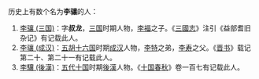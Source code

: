 历史上有数个名为'''李骧'''的人：
# [[李骧_(三国)|李骧 (三国)]]：字'''叔龙'''，[[三国|三国]]时期人物，[[李福_(三国)|李福]]之子。《[[三國志|三國志]]》注引《益部耆旧杂记》有记载此人。
# [[李骧_(成汉)|李骧 (成汉)]]：[[五胡十六国|五胡十六国]]时期[[成汉|成汉]]人物，[[李特|李特]]之弟，[[李寿|李寿]]之父。《[[晋书|晋书]]》载记第二十、第二十一有记载此人。
# [[李驤_(後漢)|李驤 (後漢)]]：[[五代十国|五代十国]]时期[[後漢|後漢]]人物。《[[十国春秋|十国春秋]]》卷一百七有记载此人。
{{disambig|Cat=二字李姓人名消歧義}}
